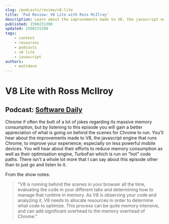 ```yaml
---
slug: /podcasts/review/v8-lite
title: 'Pod Review: V8 Lite with Ross McIlroy'
description: Learn about the improvements made to V8, the javascript engine that runs Chrome.
published: 1590231398
updated: 1590231398
tags:
    - content
    - resources
    - podcasts
    - v8 lite
    - javascript
authors:
    - mattdavo
---
```


# V8 Lite with Ross McIlroy

## Podcast: [Software Daily](https://www.softwaredaily.com/post/5e86ffecf51b4a000c5aa9f2/V8-Lite-with-Ross-McIlroy)

Chrome if often the butt of a lot of jokes regarding its massive memory consumption, but by listening to this episode you will gain a better appreciation of what is going on behind the scenes for Chrome to run. You'll hear about the improvements made to V8, the javascript engine that runs Chrome, to improve your experience; especially on less powerful mobile devices. You will hear about their efforts to reduce memory consumption as well as their optimisation engine, TurboFan which is run on "hot" code paths. There isn't a whole lot more that I can say about this episode other than to just go and listen to it.

From the show notes:

> "V8 is running behind the scenes in your browser all the time, evaluating the code in your different tabs and determining how to manage that runtime in memory. As V8 is observing your code and analyzing it, V8 needs to allocate resources in order to determine what code to optimize. This process can be quite memory intensive, and can add significant overhead to the memory overhead of Chrome."
